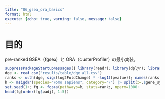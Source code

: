 ```yaml
---
title: "06_gsea_ora_basics"
format: html
execute: {echo: true, warning: false, message: false}
---
```


# 目的
pre-ranked GSEA（fgsea）と ORA（clusterProfiler）の最小実装。

```r
suppressPackageStartupMessages({ library(readr); library(dplyr); library(fgsea); library(msigdbr) })
dge <- read_csv("results/table/dge_all.csv")
ranks <- with(dge, sign(log2FoldChange) * -log10(pvalue)); names(ranks) <- dge$gene; ranks <- sort(ranks, decreasing=TRUE)
h <- msigdbr(species="Homo sapiens", category="H") |> split(x=.$gene_symbol, f=.$gs_name)
set.seed(1); fg <- fgsea(pathways=h, stats=ranks, nperm=1000)
head(fg[order(fg$padj), 1:5])
```
